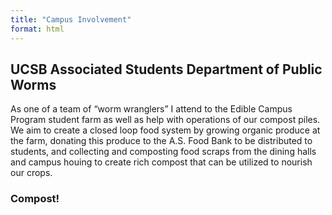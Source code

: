 ```yaml
---
title: "Campus Involvement"
format: html
---
```


## UCSB Associated Students Department of Public Worms

As one of a team of "worm wranglers" I attend to the Edible Campus Program student farm as well as help with operations of our compost piles. We aim to create a closed loop food system by growing organic produce at the farm, donating this produce to the A.S. Food Bank to be distributed to students, and collecting and composting food scraps from the dining halls and campus houing to create rich compost that can be utilized to nourish our crops. 

### Compost!


